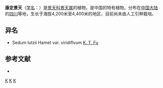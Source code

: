 {{Speciesbox 
| taxon = Sedum lutzii
| authority = Hamet
| subdivision_ranks =[[变种|变种]]
| subdivision =
* 康定景天 ''S. l.'' var. ''lutzii''
* [[黄绿景天|黄绿景天]] ''S. l.'' var. ''viridiflavum''
}}

'''康定景天'''（[[学名|学名]]：{{lang|la|''Sedum lutzii''}}）是[[景天科|景天科]][[景天属|景天属]]的植物，是中国的特有植物。分布在[[中国大陆|中国大陆]]的[[四川|四川]]等地，生长于海拔4,200米至4,400米的地区，目前尚未由人工引种栽培。

== 异名 ==
* Sedum lutzii Hamet var. viridiflvum [[傅坤俊|K. T. Fu]]

== 参考文献 ==
{{refbegin}}
* {{cite web| url =http://www.bioinfo.cn/db05/KmzwSpecies.php?action=view&id=6343| title =康定景天（原变种）| work =中国高等植物数据库全库| publisher =中国科学院微生物研究所| author =昆明植物研究所| accessdate =2009-02-25| deadurl =yes| archiveurl =https://web.archive.org/web/20160305030410/http://www.bioinfo.cn/db05/KmzwSpecies.php?action=view&id=6343| archivedate =2016-03-05}}
{{refend}}
{{Taxonbar|from=Q11063697}}

{{DEFAULTSORT:Sedum lutzii}}
[[Category:景天属|K]]
[[Category:中國特有植物|K]]
[[Category:四川植物|K]]